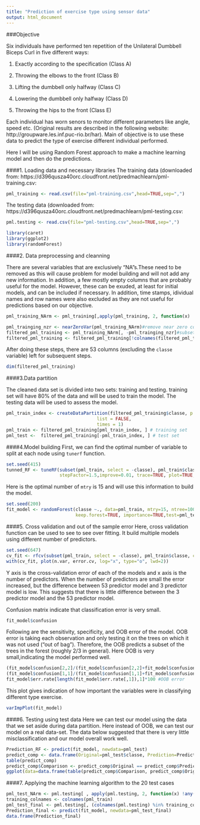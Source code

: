 ```yaml
---
title: "Prediction of exercise type using sensor data"
output: html_document
---
```

###Objective

Six individuals have performed ten repetition of the Unilateral Dumbbell Biceps Curl in five different ways:

1. Exactly according to the specification (Class A)

2. Throwing the elbows to the front (Class B)

3. Lifting the dumbbell only halfway (Class C)

4. Lowering the dumbbell only halfway (Class D) 

5. Throwing the hips to the front (Class E)

Each individual has worn senors to monitor different parameters like angle, speed etc. (Original results are described in the following website:  
http://groupware.les.inf.puc-rio.br/har). Main of objective is to use these data to predict the type of exercise different individual performed. 

Here I will be using Random Forest approach to make a machine learning model and then do the predictions. 

####1. Loading data and necessary libraries
The training data (downloaded from: https://d396qusza40orc.cloudfront.net/predmachlearn/pml-training.csv:  
```r
pml_training <- read.csv(file="pml-training.csv",head=TRUE,sep=",")
```

The testing data (downloaded from: https://d396qusza40orc.cloudfront.net/predmachlearn/pml-testing.csv:  

```r
pml.testing <- read.csv(file="pml-testing.csv",head=TRUE,sep=",")
```

```r
library(caret)
library(ggplot2)
library(randomForest)
```

####2. Data preprocessing and cleanning 

There are several variables that are exclusively "NA"s.These need to be removed as this will cause problem for model building and will not add any new information. In addition, a few mostly empty columns that are probably useful for the model. However, these can be exuded, at least for initial models, and can be included if necessary. In addition, time stamps, idividual names and row names were also excluded as they are not useful for predictions based on our objective. 

```r

pml_training_NArm <- pml_training[,apply(pml_training, 2, function(x) !any(is.na(x)))] #remove NAs

pml_trainging_nzr <- nearZeroVar(pml_training_NArm)#remove near zero columns 
filtered_pml_training <- pml_training_NArm[, -pml_trainging_nzr]#subset training dataset to remove near zero columns
filtered_pml_training <- filtered_pml_training[!colnames(filtered_pml_training) %in% c("X", "raw_timestamp_part_1", "raw_timestamp_part_2", "cvtd_timestamp", "user_name")] # remove time stamp and rownames 

```

After doing these steps, there are 53 columns (excluding the ```classe``` variable) left for subsequent steps.
```r
dim(filtered_pml_training)
```

####3.Data partition 

The cleaned data set is divided into two sets: training and testing. training set will have 80% of the data and will be used to train the model. 
The testing data will be used to assess the model. 

```r
pml_train_index <- createDataPartition(filtered_pml_training$classe, p = .8,
                                  list = FALSE,
                                  times = 1)
pml_train <- filtered_pml_training[pml_train_index, ] # training set
pml_test <-  filtered_pml_training[-pml_train_index, ] # test set
```

####4.Model building 
First, we can find the optimal number of variable to split at each node using ```tunerf``` function.

```r
set.seed(415)
tunned_RF <- tuneRF(subset(pml_train, select = -classe), pml_train$classe, ntreeTry=100, 
                    stepFactor=1.5,improve=0.01, trace=TRUE, plot=TRUE, dobest=FALSE)
```

Here is the optimal number of ```mtry``` is 15 and will use this information to build the model.

```r
set.seed(200)
fit_model <- randomForest(classe ~., data=pml_train, mtry=15, ntree=1001, 
                          keep.forest=TRUE, importance=TRUE,test=pml_test)
```

####5. Cross validation and out of the sample error
Here, cross validation function can be used to see to see over fitting. It build multiple models using different number of predictors.  

```r
set.seed(647)
cv_fit <- rfcv(subset(pml_train, select = -classe), pml_train$classe, cv.fold =3)
with(cv_fit, plot(n.var, error.cv, log="x", type="o", lwd=2))
```

Y axis is the cross-validation error of each of the models and x axis is the number of predictors. When the number of predictors are small the error increased, but the difference between 53 predictor model and 3 predictor model is low. This suggests that there is little difference between the 3 predictor model and the 53 predictor model.

Confusion matrix indicate that classification error is very small. 

```r
fit_model$confusion
```

Following are the sensitivity, specificity, and OOB error of the model. OOB error is taking each observation and only testing it on the trees on which it was not used ("out of bag"). Therefore, the OOB predicts a subset of the trees in the forest (roughly 2/3 in general). Here OOB is very small,indicating the model performed well.


```r

(fit_model$confusion[2,2]/(fit_model$confusion[2,2]+fit_model$confusion[2,1]))*100
(fit_model$confusion[1,1]/(fit_model$confusion[1,1]+fit_model$confusion[1,2]))*100
fit_model$err.rate[length(fit_model$err.rate[,1]),1]*100 #OOB error 

```

This plot gives indication of how important the variables were in classifying different type exercise. 

```r
varImpPlot(fit_model)

```

####6. Testing using test data
Here we can test our model using the data that we set aside during data partition. Here instead of OOB, we can test our model on a real data-set. 
The data below suggested that there is very little misclassification and our model overall work well.

```r
Prediction_RF <- predict(fit_model, newdata=pml_test)
predict_comp <- data.frame(Original=pml_test$classe, Prediction=Prediction_RF)
table(predict_comp)
predict_comp$Comparison <- predict_comp$Original == predict_comp$Prediction
ggplot(data=data.frame(table(predict_comp$Comparison, predict_comp$Original)), aes(x=Var2, y=Freq, fill = Var1)) + geom_bar(stat="identity") + ggtitle("Prediction") + ylab("Prediction Frequency") + xlab("Excercise class")

```

####7. Applying the machine learning algorithm to the 20 test cases
```r
pml_test_NArm <- pml.testing[ , apply(pml.testing, 2, function(x) !any(is.na(x)))]
training_colnames <- colnames(pml_train)
pml_test_final <- pml.testing[, (colnames(pml.testing) %in% training_colnames)]
Prediction_final <- predict(fit_model, newdata=pml_test_final)
data.frame(Prediction_final)
```




